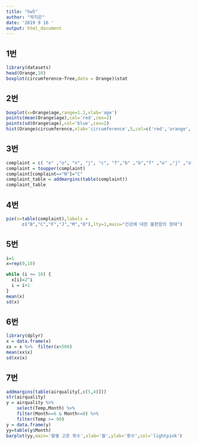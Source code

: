 ```yaml
---
title: "hw5"
author: "박지은"
date: '2019 9 16 '
output: html_document
---
```

## 1번 
```r
library(datasets)
head(Orange,10)
boxplot(circumference~Tree,data = Orange)$stat
```

## 2번
```r
boxplot(x=Orange$age,range=1.2,xlab='age')
points(mean(Orange$age),col='red',cex=2)
points(sd(Orange$age),col='blue',cex=2)
hist(Orange$circumference,xlab='circumference',5,col=c('red','orange','yellow','green','blue'))
```

## 3번
```r
complaint = c( "o" ,"o", "n", "j", "c", "f","b" ,"b","f" ,"o" ,"j" ,"o" ,"o", "m", "o", "f", "f", "o", "o", "n", "o", "n" ,"j", "f", "j", "b", "o", "c", "j", "o", "j", "j", "f", "n","o", "b", "m", "o", "j" ,"m", "o" ,"b", "o", "f", "j", "o", "o", "b", "n", "c", "o", "o", "o", "m", "b", "f" ,"j", "o", "f", "n")
complaint = toupper(complaint)
complaint[complaint=="N"]="C"
complaint_table = addmargins(table(complaint))
complaint_table

```

## 4번
```r
pie(x=table(complaint),labels =
      c("B","C","F","J","M","O"),lty=1,main="건강에 대한 불편함의 형태")

```

## 5번
```r
i=1
x=rep(0,10)

while (i <= 10) {
  x[i]=2^i
  i = i+1
}
mean(x)
sd(x)
```

## 6번
```r
library(dplyr)
x = data.frame(x)
xx = x %>%  filter(x<500)
mean(xx$x)
sd(xx$x)
```

## 7번
```r
addmargins(table(airquality[,c(5,4)]))
str(airquality)
y = airquality %>% 
    select(Temp,Month) %>% 
    filter(Month>=6 & Month<=8) %>% 
    filter(Temp >= 90)
y = data.frame(y)
yy=table(y$Month)
barplot(yy,main='월별 고온 횟수',xlab='월',ylab='횟수',col='lightpink')
```

